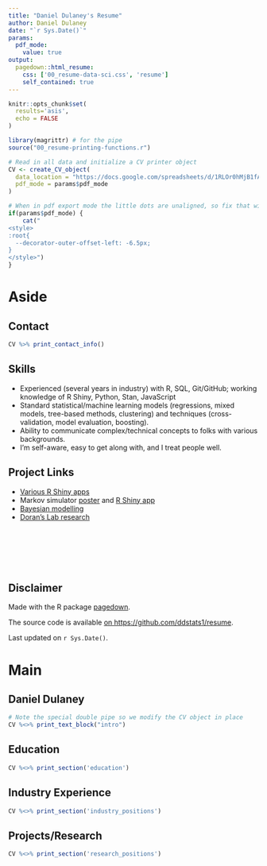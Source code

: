 ```yaml
---
title: "Daniel Dulaney's Resume"
author: Daniel Dulaney
date: "`r Sys.Date()`"
params:
  pdf_mode:
    value: true
output:
  pagedown::html_resume:
    css: ['00_resume-data-sci.css', 'resume']
    self_contained: true
---
```


```r
knitr::opts_chunk$set(
  results='asis', 
  echo = FALSE
)

library(magrittr) # for the pipe
source("00_resume-printing-functions.r")

# Read in all data and initialize a CV printer object
CV <- create_CV_object(
  data_location = "https://docs.google.com/spreadsheets/d/1RLOr0hMjB1fAJRweCYxwjzJ3ryT9umJRcDSaVri51oc/edit#gid=340636497",  
  pdf_mode = params$pdf_mode
)

```

```r
# When in pdf export mode the little dots are unaligned, so fix that with some conditional CSS.
if(params$pdf_mode) {
    cat("
<style>
:root{
  --decorator-outer-offset-left: -6.5px;
}
</style>")
}
```

# Aside

## Contact {#contact}

```r
CV %>% print_contact_info()
```


## Skills {#skills}

- Experienced (several years in industry) with R, SQL, Git/GitHub; working knowledge of R Shiny, Python, Stan, JavaScript
- Standard statistical/machine learning models (regressions, mixed models, tree-based methods, clustering) and techniques (cross-validation, model evaluation, boosting).
- Ability to communicate complex/technical concepts to folks with various backgrounds.
- I'm self-aware, easy to get along with, and I treat people well.


## Project Links {#projects}

- [Various R Shiny apps](https://ddstats.app)
- Markov simulator [poster](https://ddstats.blog/content/dulaney-snook-osborne.pdf) and [R Shiny app]()
- [Bayesian modelling](https://github.com/ddstats1/grad-school)
- [Doran's Lab research](https://www.doranslab.gg/articles/location-based-champ-metrics.html)

<br>

<br>

<br>

## Disclaimer {#disclaimer}

Made with the R package [pagedown](https://github.com/rstudio/pagedown).

The source code is available [on https://github.com/ddstats1/resume](https://github.com/ddstats1/resume).

Last updated on `r Sys.Date()`.

# Main

## Daniel Dulaney {#title}

```r
# Note the special double pipe so we modify the CV object in place
CV %<>% print_text_block("intro") 
```

## Education {data-icon="graduation-cap" data-concise="true"}

```r
CV %<>% print_section('education')
```

## Industry Experience {data-icon="suitcase"}

```r
CV %<>% print_section('industry_positions')
```

## Projects/Research {data-icon="laptop"}

```r
CV %<>% print_section('research_positions')
```

